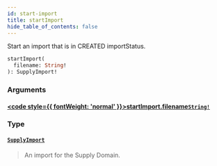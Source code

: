 ```yaml
---
id: start-import
title: startImport
hide_table_of_contents: false
---
```








Start an import that is in CREATED importStatus.

```graphql
startImport(
  filename: String!
): SupplyImport!
```


### Arguments

#### [<code style={{ fontWeight: 'normal' }}>startImport.<b>filename</b></code>](#)<Bullet />[`String!`](/supply/api/graphql-admin/reference/scalars/string) <Badge class="secondary" text="non-null"/> <Badge class="secondary" text="scalar"/>
> 
> 

### Type

#### [`SupplyImport`](/supply/api/graphql-admin/reference/objects/supply-import) <Badge class="secondary" text="object"/>
> An import for the Supply Domain.
> 





